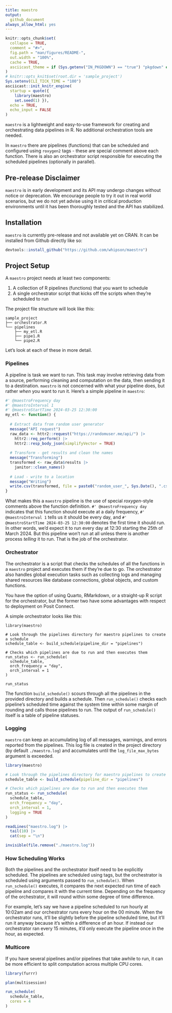```yaml
---
title: maestro
output: 
  github_document
always_allow_html: yes
---
```


<!-- README.md is generated from README.Rmd. Please edit that file -->

```r
knitr::opts_chunk$set(
  collapse = TRUE,
  comment = "#>",
  fig.path = "man/figures/README-",
  out.width = "100%",
  cache = TRUE,
  asciicast_theme = if (Sys.getenv("IN_PKGDOWN") == "true") "pkgdown" else "readme"
)
# knitr::opts_knit$set(root.dir = 'sample_project')
Sys.setenv(CLI_TICK_TIME = "100")
asciicast::init_knitr_engine(
  startup = quote({
    library(maestro)
    set.seed(1) }),
  echo = TRUE,
  echo_input = FALSE
)
```

<!-- badges: start -->

<!-- badges: end -->

`maestro` is a lightweight and easy-to-use framework for creating and orchestrating data pipelines in R. No additional orchestration tools are needed.

In `maestro` there are pipelines (functions) that can be scheduled and configured using `roxygen2` tags - these are special comment above each function. There is also an orchestrator script responsible for executing the scheduled pipelines (optionally in parallel).

## Pre-release Disclaimer

`maestro` is in early development and its API may undergo changes without notice or deprecation. We encourage people to try it out in real world scenarios, but we do not yet advise using it in critical production environments until it has been thoroughly tested and the API has stabilized.

## Installation

`maestro` is currently pre-release and not available yet on CRAN. It can be installed from Github directly like so:

``` r
devtools::install_github("https://github.com/whipson/maestro")
```

## Project Setup

A `maestro` project needs at least two components:

1.  A collection of R pipelines (functions) that you want to schedule
2.  A single orchestrator script that kicks off the scripts when they're scheduled to run

The project file structure will look like this:

```         
sample_project
├── orchestrator.R
└── pipelines
    ├── my_etl.R
    ├── pipe1.R
    └── pipe2.R
```

Let's look at each of these in more detail.

### Pipelines

A pipeline is task we want to run. This task may involve retrieving data from a source, performing cleaning and computation on the data, then sending it to a destination. `maestro` is not concerned with what your pipeline does, but rather *when* you want to run it. Here's a simple pipeline in `maestro`:

```r
#' @maestroFrequency day
#' @maestroInterval 1
#' @maestroStartTime 2024-03-25 12:30:00
my_etl <- function() {
  
  # Extract data from random user generator
  message("API request")
  raw_data <- httr2::request("https://randomuser.me/api/") |> 
    httr2::req_perform() |> 
    httr2::resp_body_json(simplifyVector = TRUE)
  
  # Transform - get results and clean the names
  message("Transforming")
  transformed <- raw_data$results |> 
    janitor::clean_names()
  
  # Load - write to a location
  message("Writing")
  write.csv(transformed, file = paste0("random_user_", Sys.Date(), ".csv"))
}
```

What makes this a `maestro` pipeline is the use of special *roxygen*-style comments above the function definition. `#' @maestroFrequency day` indicates that this function should execute at a daily frequency, `#' @maestroInterval 1` tells us it should be every day, and `#' @maestroStartTime 2024-03-25 12:30:00` denotes the first time it should run. In other words, we'd expect it to run every day at 12:30 starting the 25th of March 2024. But this pipeline won't run at all unless there is another process *telling* it to run. That is the job of the orchestrator.

### Orchestrator

The orchestrator is a script that checks the schedules of all the functions in a `maestro` project and executes them if they're due to go. The orchestrator also handles global execution tasks such as collecting logs and managing shared resources like database connections, global objects, and custom functions.

You have the option of using Quarto, RMarkdown, or a straight-up R script for the orchestrator, but the former two have some advantages with respect to deployment on Posit Connect.

A simple orchestrator looks like this:

```asciicast
library(maestro)

# Look through the pipelines directory for maestro pipelines to create a schedule
schedule_table <- build_schedule(pipeline_dir = "pipelines")

# Checks which pipelines are due to run and then executes them
run_status <- run_schedule(
  schedule_table, 
  orch_frequency = "day",
  orch_interval = 1
)

run_status
```

The function `build_schedule()` scours through all the pipelines in the provided directory and builds a schedule. Then `run_schedule()` checks each pipeline's scheduled time against the system time within some margin of rounding and calls those pipelines to run. The output of `run_schedule()` itself is a table of pipeline statuses.

### Logging

`maestro` can keep an accumulating log of all messages, warnings, and errors reported from the pipelines. This log file is created in the project directory (by default `./maestro.log`) and accumulates until the `log_file_max_bytes` argument is exceeded.

```r
library(maestro)

# Look through the pipelines directory for maestro pipelines to create a schedule
schedule_table <- build_schedule(pipeline_dir = "pipelines")

# Checks which pipelines are due to run and then executes them
run_status <- run_schedule(
  schedule_table, 
  orch_frequency = "day",
  orch_interval = 1,
  logging = TRUE
)
```

```r
readLines("maestro.log") |> 
  tail(10) |> 
  cat(sep = "\n")
```

```r
invisible(file.remove("./maestro.log"))
```

### How Scheduling Works

Both the pipelines and the orchestrator itself need to be explicitly scheduled. The pipelines are scheduled using tags, but the orchestrator is scheduled using arguments passed to `run_schedule()`. When `run_schedule()` executes, it compares the next expected run time of each pipeline and compares it with the current time. Depending on the frequency of the orchestrator, it will round within some degree of time difference. 

For example, let's say we have a pipeline scheduled to run hourly at 10:02am and our orchestrator runs every hour on the 00 minute. When the orchestrator runs, it'll be slightly before the pipeline scheduled time, but it'll run it anyway because it's within a difference of an hour. If instead our orchestrator ran every 15 minutes, it'd only execute the pipeline once in the hour, as expected. 

### Multicore

If you have several pipelines and/or pipelines that take awhile to run, it can be more efficient to split computation across multiple CPU cores.

```r
library(furrr)

plan(multisession)

run_schedule(
  schedule_table,
  cores = 4
)
```

